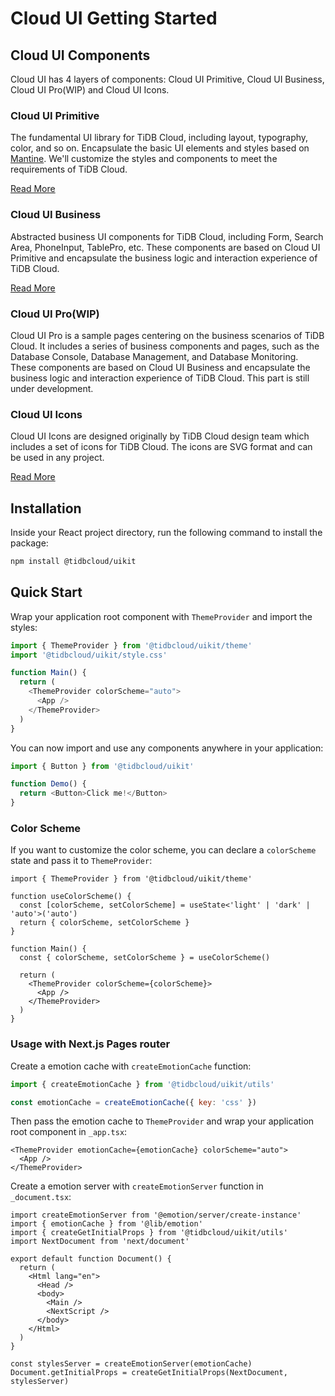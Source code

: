 
# Cloud UI Getting Started

## Cloud UI Components

Cloud UI has 4 layers of components: Cloud UI Primitive, Cloud UI Business, Cloud UI Pro(WIP) and Cloud UI Icons.

### Cloud UI Primitive

The fundamental UI library for TiDB Cloud, including layout, typography, color, and so on. Encapsulate the basic UI elements and styles based on [Mantine](https://mantine.dev/). We'll customize the styles and components to meet the requirements of TiDB Cloud.

[Read More](/docs/cloud-ui-getting-started)

### Cloud UI Business

Abstracted business UI components for TiDB Cloud, including Form, Search Area, PhoneInput, TablePro, etc. These components are based on Cloud UI Primitive and encapsulate the business logic and interaction experience of TiDB Cloud.

[Read More](/docs/biz/CodeBlock)

### Cloud UI Pro(WIP)

Cloud UI Pro is a sample pages centering on the business scenarios of TiDB Cloud. It includes a series of business components and pages, such as the Database Console, Database Management, and Database Monitoring. These components are based on Cloud UI Business and encapsulate the business logic and interaction experience of TiDB Cloud. This part is still under development.

### Cloud UI Icons

Cloud UI Icons are designed originally by TiDB Cloud design team which includes a set of icons for TiDB Cloud. The icons are SVG format and can be used in any project.

[Read More](/docs/icons)

## Installation

Inside your React project directory, run the following command to install the package:

```sh npm2yarn
npm install @tidbcloud/uikit
```

## Quick Start

Wrap your application root component with `ThemeProvider` and import the styles:

```js
import { ThemeProvider } from '@tidbcloud/uikit/theme'
import '@tidbcloud/uikit/style.css'

function Main() {
  return (
    <ThemeProvider colorScheme="auto">
      <App />
    </ThemeProvider>
  )
}
```

You can now import and use any components anywhere in your application:

```js
import { Button } from '@tidbcloud/uikit'

function Demo() {
  return <Button>Click me!</Button>
}
```

### Color Scheme

If you want to customize the color scheme, you can declare a `colorScheme` state and pass it to `ThemeProvider`:

```tsx
import { ThemeProvider } from '@tidbcloud/uikit/theme'

function useColorScheme() {
  const [colorScheme, setColorScheme] = useState<'light' | 'dark' | 'auto'>('auto')
  return { colorScheme, setColorScheme }
}

function Main() {
  const { colorScheme, setColorScheme } = useColorScheme()

  return (
    <ThemeProvider colorScheme={colorScheme}>
      <App />
    </ThemeProvider>
  )
}
```

### Usage with Next.js Pages router

Create a emotion cache with `createEmotionCache` function:

```js
import { createEmotionCache } from '@tidbcloud/uikit/utils'

const emotionCache = createEmotionCache({ key: 'css' })
```

Then pass the emotion cache to `ThemeProvider` and wrap your application root component in `_app.tsx`:

```tsx
<ThemeProvider emotionCache={emotionCache} colorScheme="auto">
  <App />
</ThemeProvider>
```

Create a emotion server with `createEmotionServer` function in `_document.tsx`:

```tsx
import createEmotionServer from '@emotion/server/create-instance'
import { emotionCache } from '@lib/emotion'
import { createGetInitialProps } from '@tidbcloud/uikit/utils'
import NextDocument from 'next/document'

export default function Document() {
  return (
    <Html lang="en">
      <Head />
      <body>
        <Main />
        <NextScript />
      </body>
    </Html>
  )
}

const stylesServer = createEmotionServer(emotionCache)
Document.getInitialProps = createGetInitialProps(NextDocument, stylesServer)
```
